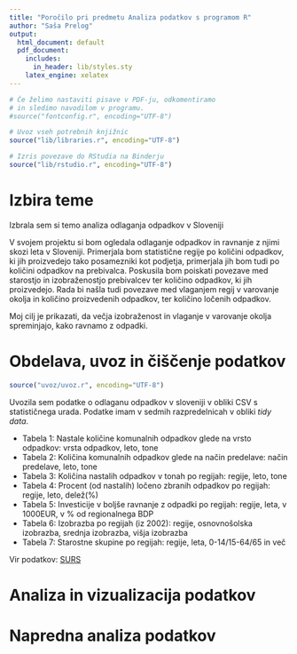 ```yaml
---
title: "Poročilo pri predmetu Analiza podatkov s programom R"
author: "Saša Prelog"
output:
  html_document: default
  pdf_document:
    includes:
      in_header: lib/styles.sty
    latex_engine: xelatex
---
```


```r
# Če želimo nastaviti pisave v PDF-ju, odkomentiramo
# in sledimo navodilom v programu.
#source("fontconfig.r", encoding="UTF-8")

# Uvoz vseh potrebnih knjižnic
source("lib/libraries.r", encoding="UTF-8")
```

```r
# Izris povezave do RStudia na Binderju
source("lib/rstudio.r", encoding="UTF-8")
```

# Izbira teme

Izbrala sem si temo analiza odlaganja odpadkov v Sloveniji

V svojem projektu si bom ogledala odlaganje odpadkov in ravnanje z njimi skozi leta v Sloveniji. Primerjala bom statistične regije po količini odpadkov, ki jih proizvedejo tako posamezniki kot podjetja, primerjala jih bom tudi po količini odpadkov na prebivalca. Poskusila bom poiskati povezave med starostjo in izobraženostjo prebivalcev ter količino odpadkov, ki jih proizvedejo. Rada bi našla tudi povezave med vlaganjem regij v varovanje okolja in količino proizvedenih odpadkov, ter količino ločenih odpadkov.

Moj cilj je prikazati, da večja izobraženost in vlaganje v varovanje okolja spreminjajo, kako ravnamo z odpadki.



# Obdelava, uvoz in čiščenje podatkov

```r
source("uvoz/uvoz.r", encoding="UTF-8")
```

Uvozila sem podatke o odlaganu odpadkov v sloveniji v obliki CSV s statističnega urada. Podatke imam v sedmih razpredelnicah v obliki *tidy data*.

* Tabela 1: Nastale količine komunalnih odpadkov glede na vrsto odpadkov: vrsta odpadkov, leto, tone
* Tabela 2: Količina komunalnih odpadkov glede na način predelave: način predelave, leto, tone
* Tabela 3: Količina nastalih odpadkov v tonah po regijah: regije, leto, tone
* Tabela 4: Procent  (od nastalih) ločeno zbranih odpadkov po regijah: regije, leto, delež(%)
* Tabela 5: Investicije v boljše ravnanje z odpadki po regijah: regije, leta, v 1000EUR, v % od regionalnega BDP
* Tabela 6: Izobrazba po regijah (iz 2002): regije, osnovnošolska izobrazba, srednja izobrazba, višja izobrazba
* Tabela 7: Starostne skupine po regijah: regije, leta, 0-14/15-64/65 in več

Vir podatkov: [SURS](https://pxweb.stat.si/pxweb/Database/Okolje/Okolje.asp)


# Analiza in vizualizacija podatkov


# Napredna analiza podatkov


